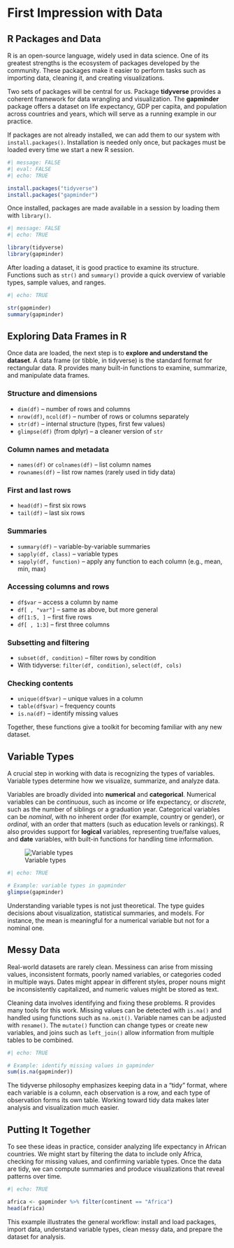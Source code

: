 # First Impression with Data

## R Packages and Data

R is an open-source language, widely used in data science. One of its
greatest strengths is the ecosystem of packages developed by the
community. These packages make it easier to perform tasks such as
importing data, cleaning it, and creating visualizations.

Two sets of packages will be central for us. 
Package **tidyverse** provides
a coherent framework for data wrangling and visualization. The
**gapminder** package offers a dataset on life expectancy, GDP per
capita, and population across countries and years, which will serve as
a running example in our practice.

If packages are not already installed, we can add them to our system
with `install.packages()`. Installation is needed only once, but
packages must be loaded every time we start a new R session. 

```r
#| message: FALSE
#| eval: FALSE
#| echo: TRUE

install.packages("tidyverse")
install.packages("gapminder")
```

Once installed, packages are made available in a session by loading
them with `library()`. 

```r
#| message: FALSE
#| echo: TRUE

library(tidyverse)
library(gapminder)
```

After loading a dataset, it is good practice to examine its structure.
Functions such as `str()` and `summary()` provide a quick overview of
variable types, sample values, and ranges.  

```r
#| echo: TRUE

str(gapminder)
summary(gapminder)
```


## Exploring Data Frames in R

Once data are loaded, the next step is to **explore and understand the
dataset**. A data frame (or tibble, in tidyverse) is the standard
format for rectangular data. R provides many built-in functions to
examine, summarize, and manipulate data frames.

### Structure and dimensions

- `dim(df)` – number of rows and columns  
- `nrow(df)`, `ncol(df)` – number of rows or columns separately  
- `str(df)` – internal structure (types, first few values)  
- `glimpse(df)` (from dplyr) – a cleaner version of `str`  

### Column names and metadata

- `names(df)` or `colnames(df)` – list column names  
- `rownames(df)` – list row names (rarely used in tidy data)  

### First and last rows

- `head(df)` – first six rows  
- `tail(df)` – last six rows  

### Summaries

- `summary(df)` – variable-by-variable summaries  
- `sapply(df, class)` – variable types  
- `sapply(df, function)` – apply any function to each column (e.g.,
  mean, min, max)  

### Accessing columns and rows

- `df$var` – access a column by name  
- `df[ , "var"]` – same as above, but more general  
- `df[1:5, ]` – first five rows  
- `df[ , 1:3]` – first three columns  

### Subsetting and filtering

- `subset(df, condition)` – filter rows by condition  
- With tidyverse: `filter(df, condition)`, `select(df, cols)`  

### Checking contents

- `unique(df$var)` – unique values in a column  
- `table(df$var)` – frequency counts  
- `is.na(df)` – identify missing values  

Together, these functions give a toolkit for becoming familiar with
any new dataset.


## Variable Types

A crucial step in working with data is recognizing the types of
variables. Variable types determine how we visualize, summarize, and
analyze data.

Variables are broadly divided into **numerical** and **categorical**.
Numerical variables can be *continuous*, such as income or life
expectancy, or *discrete*, such as the number of siblings or a
graduation year. Categorical variables can be *nominal*, with no
inherent order (for example, country or gender), or *ordinal*, with an
order that matters (such as education levels or rankings). R also
provides support for **logical** variables, representing true/false
values, and **date** variables, with built-in functions for handling
time information.  

![Variable types](variables.png)

```r
#| echo: TRUE

# Example: variable types in gapminder
glimpse(gapminder)
```

Understanding variable types is not just theoretical. The type guides
decisions about visualization, statistical summaries, and models. For
instance, the mean is meaningful for a numerical variable but not for
a nominal one.


## Messy Data

Real-world datasets are rarely clean. Messiness can arise from missing
values, inconsistent formats, poorly named variables, or categories
coded in multiple ways. Dates might appear in different styles, proper
nouns might be inconsistently capitalized, and numeric values might be
stored as text.

Cleaning data involves identifying and fixing these problems. R
provides many tools for this work. Missing values can be detected with
`is.na()` and handled using functions such as `na.omit()`. Variable
names can be adjusted with `rename()`. The `mutate()` function can
change types or create new variables, and joins such as `left_join()`
allow information from multiple tables to be combined.  

```r
#| echo: TRUE

# Example: identify missing values in gapminder
sum(is.na(gapminder))
```

The tidyverse philosophy emphasizes keeping data in a “tidy” format,
where each variable is a column, each observation is a row, and each
type of observation forms its own table. Working toward tidy data
makes later analysis and visualization much easier.

## Putting It Together

To see these ideas in practice, consider analyzing life expectancy in
African countries. We might start by filtering the data to include
only Africa, checking for missing values, and confirming variable
types. Once the data are tidy, we can compute summaries and produce
visualizations that reveal patterns over time.  

```r
#| echo: TRUE

africa <- gapminder %>% filter(continent == "Africa")
head(africa)
```

This example illustrates the general workflow: install and load
packages, import data, understand variable types, clean messy data,
and prepare the dataset for analysis.
